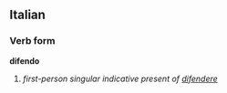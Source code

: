 ==Italian==
===Verb form===
'''difendo'''

# ''first-person singular indicative present of [[difendere]]''